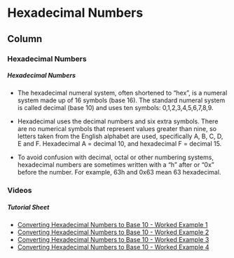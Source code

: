 
Hexadecimal Numbers {data-navmenu="Hexadecimal Numbers"}
==================================

Column {.tabset}
-----------------------------

### Hexadecimal Numbers

<h5> Hexadecimal Numbers </h5>

* The hexadecimal numeral system, often shortened to "hex", is a numeral system made up of 16 symbols (base 16). The standard numeral system is called decimal (base 10) and uses ten symbols: 0,1,2,3,4,5,6,7,8,9. 

* Hexadecimal uses the decimal numbers and six extra symbols. There are no numerical symbols that represent values greater than nine, so letters taken from the English alphabet are used, specifically A, B, C, D, E and F. Hexadecimal A = decimal 10, and hexadecimal F = decimal 15.

* To avoid confusion with decimal, octal or other numbering systems, hexadecimal numbers are sometimes written with a "h" after or "0x" before the number. For example, 63h and 0x63 mean 63 hexadecimal.



### Videos

<h5>Tutorial Sheet</h5>

* <a href="https://youtube.com/watch?v=/Fyy4MjpM5Lc">Converting Hexadecimal Numbers to Base 10 - Worked Example 1	</a>
* <a href="https://youtube.com/watch?v=/j3r6EjRRbLw">Converting Hexadecimal Numbers to Base 10 - Worked Example 2	</a>
* <a href="https://youtube.com/watch?v=/7Ov_Yhj1UL4">Converting Hexadecimal Numbers to Base 10 - Worked Example 3	</a>
* <a href="https://youtube.com/watch?v=/EU3lFVJa7_I">Converting Hexadecimal Numbers to Base 10 - Worked Example 4	</a>


